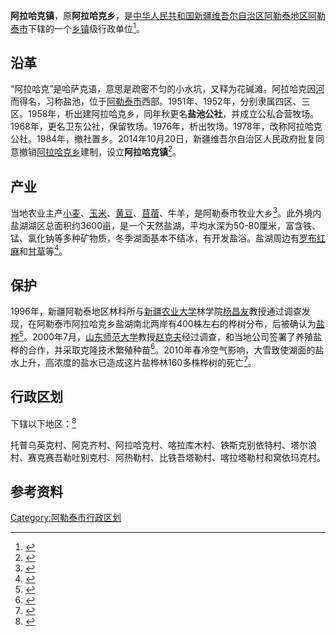 {{中国乡级行政区
|行政区全称           = 阿拉哈克镇
|景观照片文件名       = 
|景观照片大小         = 
|景观照片描述         = 
|汉语拼音             =
|其他语言             = 
|其他语言名称         = 
|位置图文件名         =
|位置图描述           = 
<!--以下内容将显示在“概览”栏-->
|上级行政区           = [[阿勒泰市|阿勒泰市]]
|行政区类别           = [[乡镇|乡镇]]
|行政区划代码         = 65 43 01 201
|行政区划             = 11
|建置时间             = 
|政府驻地             = 
|毗邻行政区           = 
|地理坐标             =
|总面积               = 
|总人口               = 
|总人口年份           = 
|户籍人口             = 
|户籍人口年份         = 
|常住人口             = 
|常住人口年份         = 
|人口密度             = 
|GDP                  = 
|GDP年份              = 
|邮政编码             = 
|电话区号             = 906
|官方网站             = 
|网站名称             = 
|65/43/01/201/000}}

'''阿拉哈克镇'''，原'''阿拉哈克乡'''，是[[中华人民共和国|中华人民共和国]][[新疆维吾尔自治区|新疆维吾尔自治区]][[阿勒泰地区|阿勒泰地区]][[阿勒泰市|阿勒泰市]]下辖的一个[[乡镇|乡镇]]级行政单位<ref>{{PRC admin/ref sgc|{{PRC admin/parent|65/43/01/201/000}}}}</ref>。

== 沿革 ==
“阿拉哈克”是哈萨克语，意思是疏密不匀的小水坑，又释为花碱滩。阿拉哈克因[[阿拉哈克河|河]]而得名，习称盐池，位于[[阿勒泰市|阿勒泰市]]西部。1951年、1952年，分别隶属四区、三区。1958年，析出建阿拉哈克乡，同年秋更名'''盐池公社'''，并成立公私合营牧场。1968年，更名卫东公社，保留牧场。1976年，析出牧场。1978年，改称阿拉哈克公社。1984年，撤社置乡。2014年10月20日，新疆维吾尔自治区人民政府批复同意撤销[[阿拉哈克乡|阿拉哈克乡]]建制，设立'''阿拉哈克镇'''<ref>{{Cite web |url=http://www.xjmca.gov.cn/xzqhtzgg/26855.jhtml |title=新疆维吾尔自治区人民政府关于同意阿勒泰市阿拉哈克乡撤乡设镇的批复（新政函〔2014〕180号） |access-date=2017-09-21 |archive-url=https://web.archive.org/web/20170921095246/http://www.xjmca.gov.cn/xzqhtzgg/26855.jhtml |archive-date=2017-09-21 |dead-url=yes }}</ref>。

== 产业 ==
当地农业主产[[小麦|小麦]]、[[玉米|玉米]]、[[黄豆|黄豆]]、[[苜蓿属|苜蓿]]、牛羊，是阿勒泰市牧业大乡<ref>{{Cite book|title=新疆阿勒泰地区中低产田研究|last=杨发相主编|publisher=乌鲁木齐：新疆科技卫生出版社|year=2001.11|isbn=7-5372-2928-7|pages=84}}</ref>。此外境内盐湖湖区总面积约3600亩，是一个天然盐湖，平均水深为50-80厘米，富含铁、锰、氯化钠等多种矿物质，冬季湖面基本不结冰，有开发盐浴。盐湖周边有[[罗布红麻|罗布红麻]]和[[甘草|甘草]]等<ref>{{Cite book|title=天堂阿勒泰|last=任乐明著|publisher=北京：[[研究出版社|研究出版社]]|year=2011.07|isbn=7-80168-661-6|pages=35}}</ref>。

== 保护 ==
1996年，新疆阿勒泰地区林科所与[[新疆农业大学|新疆农业大学]]林学院[[杨昌友|杨昌友]]教授通过调查发现，在阿勒泰市阿拉哈克乡盐湖南北两岸有400株左右的桦树分布，后被确认为[[盐桦|盐桦]]<ref>{{Cite book|title=神秘新疆|last=张晖编著|publisher=阿图什：[[克孜勒苏柯尔克孜文出版社|克孜勒苏柯尔克孜文出版社]]|year=2004.04|isbn=7-5374-0483-6|pages=284-286}}</ref>。2000年7月，[[山东师范大学|山东师范大学]]教授[[赵克夫|赵克夫]]经过调查，和当地公司签署了养殖盐桦的合作，并采取克隆技术繁殖种苗<ref>{{Cite book|title=神秘新疆之魔幻生灵|last=张晖编著|publisher=阿图什：克孜勒苏柯尔克孜文出版社；新疆电子出版社|year=2005.06|isbn=7-5374-0483-6|pages=47-48}}</ref>。2010年春冷空气影响，大雪致使湖面的盐水上升，高浓度的盐水已造成这片盐桦林160多株桦树的死亡<ref>{{Cite web|title=中国唯一天然野生盐桦林濒临灭绝——中新网|url=http://www.chinanews.com/gn/2010/09-28/2561693.shtml|accessdate=2021-04-02|work=www.chinanews.com}}</ref>。

== 行政区划 ==
{{PAGENAMEBASE}}下辖以下地区：<ref>{{PRC admin/ref sgc|65/43/01/201/000}}</ref>

托普乌英克村、阿克齐村、阿拉哈克村、喀拉库木村、铁斯克别依特村、塔尔浪村、赛克赛吾勒吐别克村、阿热勒村、比铁吾塔勒村、喀拉塔勒村和窝依玛克村。

== 参考资料 ==
{{reflist}}
{{阿勒泰地区行政区划}}
{{新疆维吾尔自治区阿勒泰地区阿勒泰市行政区划}}

[[Category:阿勒泰市行政区划|Category:阿勒泰市行政区划]]